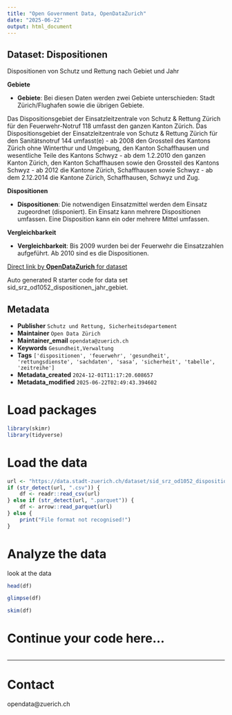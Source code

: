 ```yaml
---
title: "Open Government Data, OpenDataZurich"
date: "2025-06-22"
output: html_document
---
```


## Dataset: Dispositionen

Dispositionen von Schutz und Rettung nach Gebiet und Jahr

**Gebiete**

- **Gebiete**: 
Bei diesen Daten werden zwei Gebiete unterschieden: Stadt Zürich/Flughafen sowie die übrigen Gebiete.

Das Dispositionsgebiet der Einsatzleitzentrale von Schutz & Rettung Zürich für den Feuerwehr-Notruf 118 umfasst den ganzen Kanton Zürich.
Das Dispositionsgebiet der Einsatzleitzentrale von Schutz & Rettung Zürich für den Sanitätsnotruf 144 umfasst(e) 
- ab 2008 den Grossteil des Kantons Zürich ohne Winterthur und Umgebung, den Kanton Schaffhausen und wesentliche Teile des Kantons Schwyz
- ab dem 1.2.2010 den ganzen Kanton Zürich, den Kanton Schaffhausen sowie den Grossteil des Kantons Schwyz
- ab 2012 die Kantone Zürich, Schaffhausen sowie Schwyz
- ab dem 2.12.2014 die Kantone Zürich, Schaffhausen, Schwyz und Zug.
 

[]()

**Dispositionen**

- **Dispositionen**: 
Die notwendigen Einsatzmittel werden dem Einsatz zugeordnet (disponiert). Ein Einsatz kann mehrere Dispositionen umfassen. Eine Disposition kann ein oder mehrere Mittel umfassen. 

[]()

**Vergleichbarkeit**

- **Vergleichbarkeit**: 
Bis 2009 wurden bei der Feuerwehr die Einsatzzahlen aufgeführt. Ab 2010 sind es die Dispositionen.


[]()



[Direct link by **OpenDataZurich** for dataset](https://data.stadt-zuerich.ch/dataset/sid_srz_od1052_dispositionen_jahr_gebiet)

Auto generated R starter code for data set sid_srz_od1052_dispositionen_jahr_gebiet.

## Metadata

- **Publisher** `Schutz und Rettung, Sicherheitsdepartement`
- **Maintainer** `Open Data Zürich`
- **Maintainer_email** `opendata@zuerich.ch`
- **Keywords** `Ge­sund­heit,Ver­walt­ung`
- **Tags** `['dispositionen', 'feuerwehr', 'gesundheit', 'rettungsdienste', 'sachdaten', 'sasa', 'sicherheit', 'tabelle', 'zeitreihe']`
- **Metadata_created** `2024-12-01T11:17:20.608657`
- **Metadata_modified** `2025-06-22T02:49:43.394602`


# Load packages

```r
library(skimr)
library(tidyverse)
```

# Load the data

```r
url <- "https://data.stadt-zuerich.ch/dataset/sid_srz_od1052_dispositionen_jahr_gebiet/download/GES105OD1052.csv"
if (str_detect(url, ".csv")) {
    df <- readr::read_csv(url)
} else if (str_detect(url, ".parquet")) {
    df <- arrow::read_parquet(url)
} else {
    print("File format not recognised!")
}
```

# Analyze the data

look at the data
```r
head(df)
```

```r
glimpse(df)
```

```r
skim(df)
```

# Continue your code here...

```r

```

------------------------------------------------------------------------

# Contact

opendata@zuerich.ch
